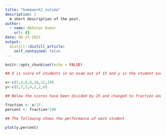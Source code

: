 ```yaml
---
title: "homework2_zutima"
description: |
  A short description of the post.
author:
  - name: Abhinav Kumar
    url: {}
date: 08-25-2021
output:
  distill::distill_article:
    self_contained: false
---
```



```r
knitr::opts_chunk$set(echo = FALSE)
```
```r
## X is score of students in an exam out of 15 and y is the student serial number.

x<-c(2,4,6,8,10,12,14)
y<-c(5,7,3,4,1,2,6)

## Below the scores have been divided by 15 and changed to fraction and then into percentage

fraction <- x/15
percent <- fraction*100

## The following shows the performance of each student 

plot(y,percent)

```









